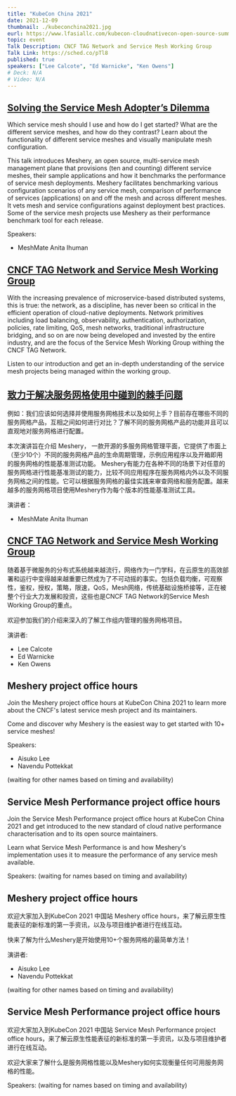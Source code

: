 ```yaml
---
title: "KubeCon China 2021"
date: 2021-12-09
thumbnail: ./kubeconchina2021.jpg
eurl: https://www.lfasiallc.com/kubecon-cloudnativecon-open-source-summit-china/
topic: event
Talk Description: CNCF TAG Network and Service Mesh Working Group
Talk Link: https://sched.co/pTl8
published: true
speakers: ["Lee Calcote", "Ed Warnicke", "Ken Owens"]
# Deck: N/A
# Video: N/A
---
```


<h2><a href="https://sched.co/nPOK">Solving the Service Mesh Adopter’s Dilemma</a></h2>

<p>Which service mesh should I use and how do I get started? What are the different service meshes, and how do they contrast? Learn about the functionality of different service meshes and visually manipulate mesh configuration. </p>

<p>This talk introduces Meshery, an open source, multi-service mesh management plane that provisions (ten and counting) different service meshes, their sample applications and how it benchmarks the performance of service mesh deployments. Meshery facilitates benchmarking various configuration scenarios of any service mesh,  comparison of performance of services (applications) on and off the mesh and across different meshes. It vets mesh and service configurations against deployment best practices. Some of the service mesh projects use Meshery as their performance benchmark tool for each release.</p>

Speakers:
<ul>
<li><Link to="/community/members/anita-ihuman">MeshMate Anita Ihuman</Link></li>
</ul>


<h2><a href="https://sched.co/pTl8">CNCF TAG Network and Service Mesh Working Group</a></h2>

<p>With the increasing prevalence of microservice-based distributed systems, this is true: the network, as a discipline, has never been so critical in the efficient operation of cloud-native deployments. Network primitives including load balancing, observability, authentication, authorization, policies, rate limiting, QoS, mesh networks, traditional infrastructure bridging, and so on are now being developed and invested by the entire industry, and are the focus of the Service Mesh Working Group withing the CNCF TAG Network. </p>
<p>Listen to our introduction and get an in-depth understanding of the service mesh projects being managed within the working group.</p>


<h2><a href="https://sched.co/nPOK">致力于解决服务网格使用中碰到的棘手问题</a></h2>

<p>例如：我们应该如何选择并使用服务网格技术以及如何上手？目前存在哪些不同的服务网格产品，互相之间如何进行对比？了解不同的服务网格产品的功能并且可以直观地对服务网格进行配置。 </p>
<p>本次演讲旨在介绍 Meshery， 一款开源的多服务网格管理平面，它提供了市面上（至少10个）不同的服务网格产品的生命周期管理，示例应用程序以及开箱即用的服务网格的性能基准测试功能。 Meshery有能力在各种不同的场景下对任意的服务网格进行性能基准测试的能力，比较不同应用程序在服务网格内外以及不同服务网格之间的性能。它可以根据服务网格的最佳实践来审查网络和服务配置。越来越多的服务网格项目使用Meshery作为每个版本的性能基准测试工具。 </p>

演讲者：
<ul>
<li><Link to="/community/members/anita-ihuman">MeshMate Anita Ihuman</Link></li>
</ul>


<h2><a href="https://sched.co/pTl8">CNCF TAG Network and Service Mesh Working Group</a></h2>

<p>随着基于微服务的分布式系统越来越流行，网络作为一门学科，在云原生的高效部署和运行中变得越来越重要已然成为了不可动摇的事实。包括负载均衡，可观察性，鉴权，授权，策略，限速，QoS，Mesh网络，传统基础设施桥接等，正在被整个行业大力发展和投资，这些也是CNCF TAG Network的Service Mesh Working Group的重点。 </p>
<p>欢迎参加我们的介绍来深入的了解工作组内管理的服务网格项目。 </p>

演讲者:
<ul>
<li><Link to="/community/members/lee-calcote">Lee Calcote</Link></li>
<li>Ed Warnicke</li>
<li>Ken Owens</li>
</ul>


<h2>Meshery project office hours</h2>

<p>Join the Meshery project office hours at KubeCon China 2021 to learn more about the CNCF's latest service mesh project and its maintainers.</p>
<p>Come and discover why Meshery is the easiest way to get started with 10+ service meshes!</p>


Speakers:
<ul>
<li><Link to="/community/members/aisuko-li">Aisuko Lee</li>
<li><Link to="/community/members/navendu-pottekkat">Navendu Pottekkat</Link></li>
</ul>
(waiting for other names based on timing and availability)


<h2>Service Mesh Performance project office hours</h2>

<p>Join the Service Mesh Performance project office hours at KubeCon China 2021 and get introduced to the new standard of cloud native performance characterisation and to its open source maintainers.</p>
<p>Learn what Service Mesh Performance is and how Meshery's implementation uses it to measure the performance of any service mesh available.</p>


Speakers:
(waiting for names based on timing and availability)


<h2>Meshery project office hours</h2>

<p>欢迎大家加入到KubeCon 2021 中国站 Meshery office hours，来了解云原生性能表征的新标准的第一手资讯，以及与项目维护者进行在线互动。 </p>
<p>快来了解为什么Meshery是开始使用10+个服务网格的最简单方法！</p>


演讲者:
<ul>
<li><Link to="/community/members/aisuko-li">Aisuko Lee</li>
<li><Link to="/community/members/navendu-pottekkat">Navendu Pottekkat</Link></li>
</ul>
(waiting for other names based on timing and availability)


<h2>Service Mesh Performance project office hours</h2>

<p>欢迎大家加入到KubeCon 2021 中国站 Service Mesh Performance project office hours，来了解云原生性能表征的新标准的第一手资讯，以及与项目维护者进行在线互动。 </p>
<p>欢迎大家来了解什么是服务网格性能以及Meshery如何实现衡量任何可用服务网格的性能。 </p>


Speakers:
(waiting for names based on timing and availability)

